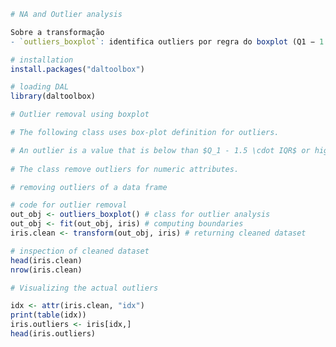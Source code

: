 ```r
# NA and Outlier analysis

Sobre a transformação
- `outliers_boxplot`: identifica outliers por regra do boxplot (Q1 − 1.5·IQR, Q3 + 1.5·IQR) e pode removê-los de atributos numéricos.

# installation 
install.packages("daltoolbox")

# loading DAL
library(daltoolbox) 
```

```r
# Outlier removal using boxplot

# The following class uses box-plot definition for outliers.

# An outlier is a value that is below than $Q_1 - 1.5 \cdot IQR$ or higher than $Q_3 + 1.5 \cdot IQR$.
 
# The class remove outliers for numeric attributes. 

# removing outliers of a data frame

# code for outlier removal
out_obj <- outliers_boxplot() # class for outlier analysis
out_obj <- fit(out_obj, iris) # computing boundaries
iris.clean <- transform(out_obj, iris) # returning cleaned dataset

# inspection of cleaned dataset
head(iris.clean)
nrow(iris.clean)
```

```r
# Visualizing the actual outliers

idx <- attr(iris.clean, "idx")
print(table(idx))
iris.outliers <- iris[idx,]
head(iris.outliers)
```

